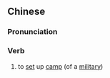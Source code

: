 {{also|屯扎}}
==Chinese==
{{zh-forms|s=屯扎}}

===Pronunciation===
{{zh-pron
|m=tún紮
|cat=v
}}

===Verb===
{{zh-verb}}

# {{lb|zh|literary}} to [[set]] up [[camp]] (of a [[military]])